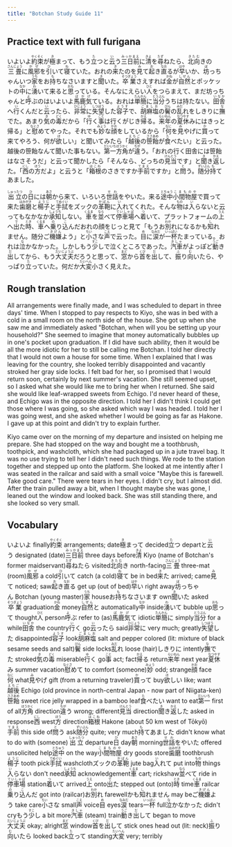 ```yaml
---
title: "Botchan Study Guide 11"
---
```


## Practice text with full furigana

<p>
いよいよ<ruby><rb>約束</rb><rt>やくそく</rt></ruby>が<ruby><rb>極</rb><rt>き</rt></ruby>まって、もう<ruby><rb>立</rb><rt>た</rt></ruby>つと<ruby><rb>云</rb><rt>い</rt></ruby>う<ruby><rb>三日前</rb><rt>みっかまえ</rt></ruby>に<ruby><rb>清</rb><rt>きよ</rt></ruby>を<ruby><rb>尋</rb><rt>たず</rt></ruby>ねたら、<ruby><rb>北向</rb><rt>きたむ</rt></ruby>きの<ruby><rb>三畳</rb><rt>さんじょう</rt></ruby>に<ruby><rb>風邪</rb><rt>かぜ</rt></ruby>を<ruby><rb>引</rb><rt>ひ</rt></ruby>いて<ruby><rb>寝</rb><rt>ね</rt></ruby>ていた。おれの<ruby><rb>来</rb><rt>き</rt></ruby>たのを<ruby><rb>見</rb><rt>み</rt></ruby>て<ruby><rb>起</rb><rt>お</rt></ruby>き<ruby><rb>直</rb><rt>なお</rt></ruby>るが<ruby><rb>早</rb><rt>はや</rt></ruby>いか、<ruby><rb>坊</rb><rt>ぼ</rt></ruby>っちゃんいつ<ruby><rb>家</rb><rt>うち</rt></ruby>をお<ruby><rb>持</rb><rt>も</rt></ruby>ちなさいますと<ruby><rb>聞</rb><rt>き</rt></ruby>いた。<ruby><rb>卒業</rb><rt>そつぎょう</rt></ruby>さえすれば<ruby><rb>金</rb><rt>かね</rt></ruby>が<ruby><rb>自然</rb><rt>しぜん</rt></ruby>とポッケットの<ruby><rb>中</rb><rt>なか</rt></ruby>に<ruby><rb>湧</rb><rt>わ</rt></ruby>いて来ると<ruby><rb>思</rb><rt>おも</rt></ruby>っている。そんなにえらい<ruby><rb>人</rb><rt>ひと</rt></ruby>をつらまえて、まだ坊っちゃんと<ruby><rb>呼</rb><rt>よ</rt></ruby>ぶのはいよいよ<ruby><rb>馬鹿気</rb><rt>ばかげ</rt></ruby>ている。おれは<ruby><rb>単簡</rb><rt>たんかん</rt></ruby>に<ruby><rb>当分</rb><rt>とうぶん</rt></ruby>うちは持たない。<ruby><rb>田舎</rb><rt>いなか</rt></ruby>へ<ruby><rb>行</rb><rt>い</rt></ruby>くんだと<ruby><rb>云</rb><rt>い</rt></ruby>ったら、<ruby><rb>非常</rb><rt>ひじょう</rt></ruby>に<ruby><rb>失望</rb><rt>しつぼう</rt></ruby>した<ruby><rb>容子</rb><rt>ようす</rt></ruby>で、<ruby><rb>胡麻塩</rb><rt>ごましお</rt></ruby>の<ruby><rb>鬢</rb><rt>びん</rt></ruby>の<ruby><rb>乱</rb><rt>みだ</rt></ruby>れをしきりに<ruby><rb>撫</rb><rt>な</rt></ruby>でた。あまり<ruby><rb>気</rb><rt>き</rt></ruby>の<ruby><rb>毒</rb><rt>どく</rt></ruby>だから「<ruby><rb>行</rb><rt>ゆ</rt></ruby>く<ruby><rb>事</rb><rt>こと</rt></ruby>は行くがじき<ruby><rb>帰</rb><rt>かえ</rt></ruby>る。<ruby><rb>来年</rb><rt>らいねん</rt></ruby>の<ruby><rb>夏休</rb><rt>なつやす</rt></ruby>みにはきっと帰る」と<ruby><rb>慰</rb><rt>なぐさ</rt></ruby>めてやった。それでも<ruby><rb>妙</rb><rt>みょう</rt></ruby>な<ruby><rb>顔</rb><rt>かお</rt></ruby>をしているから「<ruby><rb>何</rb><rt>なに</rt></ruby>を<ruby><rb>見</rb><rt>み</rt></ruby>やげに<ruby><rb>買</rb><rt>か</rt></ruby>って来てやろう、何が<ruby><rb>欲</rb><rt>ほ</rt></ruby>しい」と聞いてみたら「<ruby><rb>越後</rb><rt>えちご</rt></ruby>の<ruby><rb>笹飴</rb><rt>ささあめ</rt></ruby>が<ruby><rb>食</rb><rt>た</rt></ruby>べたい」と云った。越後の笹飴なんて聞いた事もない。<ruby><rb>第一</rb><rt>だいいち</rt></ruby><ruby><rb>方角</rb><rt>ほうかく</rt></ruby>が<ruby><rb>違</rb><rt>ちが</rt></ruby>う。「おれの行く田舎には笹飴はなさそうだ」と云って聞かしたら「そんなら、どっちの<ruby><rb>見当</rb><rt>けんとう</rt></ruby>です」と<ruby><rb>聞</rb><rt>き</rt></ruby>き<ruby><rb>返</rb><rt>かえ</rt></ruby>した。「<ruby><rb>西</rb><rt>にし</rt></ruby>の<ruby><rb>方</rb><rt>ほう</rt></ruby>だよ」と云うと「<ruby><rb>箱根</rb><rt>はこね</rt></ruby>のさきですか<ruby><rb>手前</rb><rt>てまえ</rt></ruby>ですか」と<ruby><rb>問</rb><rt>と</rt></ruby>う。<ruby><rb>随分</rb><rt>ずいぶん</rt></ruby><ruby><rb>持</rb><rt>も</rt></ruby>てあました。
</p>

<p>
<ruby><rb>出立</rb><rt>しゅったつ</rt></ruby>の<ruby><rb>日</rb><rt>ひ</rt></ruby>には<ruby><rb>朝</rb><rt>あさ</rt></ruby>から来て、いろいろ<ruby><rb>世話</rb><rt>せわ</rt></ruby>をやいた。来る<ruby><rb>途中</rb><rt>とちゅう</rt></ruby><ruby><rb>小間物屋</rb><rt>こまものや</rt></ruby>で買って来た<ruby><rb>歯磨</rb><rt>はみがき</rt></ruby>と<ruby><rb>楊子</rb><rt>ようじ</rt></ruby>と<ruby><rb>手拭</rb><rt>てぬぐい</rt></ruby>をズックの<ruby><rb>革鞄</rb><rt>かばん</rt></ruby>に<ruby><rb>入</rb><rt>い</rt></ruby>れてくれた。そんな<ruby><rb>物</rb><rt>もの</rt></ruby>は<ruby><rb>入</rb><rt>い</rt></ruby>らないと云ってもなかなか<ruby><rb>承知</rb><rt>しょうち</rt></ruby>しない。<ruby><rb>車</rb><rt>くるま</rt></ruby>を<ruby><rb>並</rb><rt>なら</rt></ruby>べて<ruby><rb>停車場</rb><rt>ていしゃば</rt></ruby>へ<ruby><rb>着</rb><rt>つ</rt></ruby>いて、プラットフォームの<ruby><rb>上</rb><rt>うえ</rt></ruby>へ<ruby><rb>出</rb><rt>で</rt></ruby>た<ruby><rb>時</rb><rt>とき</rt></ruby>、<ruby><rb>車</rb><rt>くるま</rt></ruby>へ<ruby><rb>乗</rb><rt>の</rt></ruby>り<ruby><rb>込</rb><rt>こ</rt></ruby>んだおれの顔をじっと見て「もうお<ruby><rb>別</rb><rt>わか</rt></ruby>れになるかも<ruby><rb>知</rb><rt>し</rt></ruby>れません。随分ご<ruby><rb>機嫌</rb><rt>きげん</rt></ruby>よう」と<ruby><rb>小</rb><rt>ちい</rt></ruby>さな<ruby><rb>声</rb><rt>こえ</rt></ruby>で云った。<ruby><rb>目</rb><rt>め</rt></ruby>に<ruby><rb>涙</rb><rt>なみだ</rt></ruby>が<ruby><rb>一杯</rb><rt>いっぱい</rt></ruby>たまっている。おれは<ruby><rb>泣</rb><rt>な</rt></ruby>かなかった。しかしもう<ruby><rb>少</rb><rt>すこ</rt></ruby>しで泣くところであった。<ruby><rb>汽車</rb><rt>きしゃ</rt></ruby>がよっぽど<ruby><rb>動</rb><rt>うご</rt></ruby>き<ruby><rb>出</rb><rt>だ</rt></ruby>してから、もう<ruby><rb>大丈夫</rb><rt>だいじょうぶ</rt></ruby>だろうと思って、<ruby><rb>窓</rb><rt>まど</rt></ruby>から<ruby><rb>首</rb><rt>くび</rt></ruby>を<ruby><rb>出</rb><rt>だ</rt></ruby>して、<ruby><rb>振</rb><rt>ふ</rt></ruby>り<ruby><rb>向</rb><rt>む</rt></ruby>いたら、やっぱり<ruby><rb>立</rb><rt>た</rt></ruby>っていた。何だか<ruby><rb>大変</rb><rt>たいへん</rt></ruby>小さく見えた。
</p>


## Rough translation

All arrangements were finally made, and I was scheduled to depart in three days' time. When I stopped to pay respects to Kiyo, she was in bed with a cold in a small room on the north side of the house. She got up when she saw me and immediately asked "Botchan, when will you be setting up your household?" She seemed to imagine that money automatically bubbles up in one's pocket upon graduation. If I did have such ability, then it would be all the more idiotic for her to still be calling me Botchan. I told her directly that I would not own a house for some time. When I explained that I was leaving for the country, she looked terribly disappointed and vacantly stroked her gray side locks. I felt bad for her, so I promised that I would return soon, certainly by next summer's vacation. She still seemed upset, so I asked what she would like me to bring her when I returned. She said she would like leaf-wrapped sweets from Echigo. I'd never heard of these, and Echigo was in the opposite direction. I told her I didn't think I could get those where I was going, so she asked which way I was headed. I told her I was going west, and she asked whether I would be going as far as Hakone. I gave up at this point and didn't try to explain further. 

Kiyo came over on the morning of my departure and insisted on helping me prepare. She had stopped on the way and bought me a toothbrush, toothpick, and washcloth, which she had packaged up in a jute travel bag. It was no use trying to tell her I didn't need such things. We rode to the station together and stepped up onto the platform. She looked at me intently after I was seated in the railcar and said with a small voice "Maybe this is farewell. Take good care." There were tears in her eyes. I didn't cry, but I almost did. After the train pulled away a bit, when I thought maybe she was gone, I leaned out the window and looked back. She was still standing there, and she looked so very small. 


## Vocabulary

<p>
<span class="vocabstudy">いよいよ&nbsp;finally</span><span class="vocabstudy"><ruby><rb>約束</rb><rt>やくそく</rt></ruby>&nbsp;arrangements; date</span><span class="vocabstudy"><ruby><rb>極</rb><rt>き</rt></ruby>まって&nbsp;decided</span><span class="vocabstudy"><ruby><rb>立</rb><rt>た</rt></ruby>つ&nbsp;depart</span><span class="vocabstudy">と<ruby><rb>云</rb><rt>い</rt></ruby>う&nbsp;designated (date)</span><span class="vocabstudy"><ruby><rb>三日前</rb><rt>みっかまえ</rt></ruby>&nbsp;three days before</span><span class="vocabstudy"><ruby><rb>清</rb><rt>きよ</rt></ruby>&nbsp;Kiyo (name of Botchan's former maidservant)</span><span class="vocabstudy"><ruby><rb>尋</rb><rt>たず</rt></ruby>ねたら&nbsp;visited</span><span class="vocabstudy"><ruby><rb>北向</rb><rt>きたむ</rt></ruby>き&nbsp;north-facing</span><span class="vocabstudy"><ruby><rb>三畳</rb><rt>さんじょう</rt></ruby>&nbsp;three-mat (room)</span><span class="vocabstudy"><ruby><rb>風邪</rb><rt>かぜ</rt></ruby>&nbsp;a cold</span><span class="vocabstudy"><ruby><rb>引</rb><rt>ひ</rt></ruby>いて&nbsp;catch (a cold)</span><span class="vocabstudy"><ruby><rb>寝</rb><rt>ね</rt></ruby>て&nbsp;be in bed</span><span class="vocabstudy"><ruby><rb>来</rb><rt>き</rt></ruby>た&nbsp;arrived; came</span><span class="vocabstudy"><ruby><rb>見</rb><rt>み</rt></ruby>て&nbsp;noticed; saw</span><span class="vocabstudy"><ruby><rb>起</rb><rt>お</rt></ruby>き<ruby><rb>直</rb><rt>なお</rt></ruby>る&nbsp;get up (out of bed)</span><span class="vocabstudy"><ruby><rb>早</rb><rt>はや</rt></ruby>い&nbsp;right away</span><span class="vocabstudy"><ruby><rb>坊</rb><rt>ぼ</rt></ruby>っちゃん&nbsp;Botchan (young master)</span><span class="vocabstudy"><ruby><rb>家</rb><rt>うち</rt></ruby>&nbsp;house</span><span class="vocabstudy">お<ruby><rb>持</rb><rt>も</rt></ruby>ちなさいます&nbsp;own</span><span class="vocabstudy"><ruby><rb>聞</rb><rt>き</rt></ruby>いた&nbsp;asked</span><span class="vocabstudy"><ruby><rb>卒業</rb><rt>そつぎょう</rt></ruby>&nbsp;graduation</span><span class="vocabstudy"><ruby><rb>金</rb><rt>かね</rt></ruby>&nbsp;money</span><span class="vocabstudy"><ruby><rb>自然</rb><rt>しぜん</rt></ruby>と&nbsp;automatically</span><span class="vocabstudy"><ruby><rb>中</rb><rt>なか</rt></ruby>&nbsp;inside</span><span class="vocabstudy"><ruby><rb>湧</rb><rt>わ</rt></ruby>いて&nbsp;bubble up</span><span class="vocabstudy"><ruby><rb>思</rb><rt>おも</rt></ruby>って&nbsp;thought</span><span class="vocabstudy"><ruby><rb>人</rb><rt>ひと</rt></ruby>&nbsp;person</span><span class="vocabstudy"><ruby><rb>呼</rb><rt>よ</rt></ruby>ぶ&nbsp;refer to (as)</span><span class="vocabstudy"><ruby><rb>馬鹿気</rb><rt>ばかげ</rt></ruby>て&nbsp;idiotic</span><span class="vocabstudy"><ruby><rb>単簡</rb><rt>たんかん</rt></ruby>に&nbsp;simply</span><span class="vocabstudy"><ruby><rb>当分</rb><rt>とうぶん</rt></ruby>&nbsp;for a while</span><span class="vocabstudy"><ruby><rb>田舎</rb><rt>いなか</rt></ruby>&nbsp;the country</span><span class="vocabstudy"><ruby><rb>行</rb><rt>い</rt></ruby>く&nbsp;go</span><span class="vocabstudy"><ruby><rb>云</rb><rt>い</rt></ruby>ったら&nbsp;said</span><span class="vocabstudy"><ruby><rb>非常</rb><rt>ひじょう</rt></ruby>に&nbsp;very much; greatly</span><span class="vocabstudy"><ruby><rb>失望</rb><rt>しつぼう</rt></ruby>した&nbsp;disappointed</span><span class="vocabstudy"><ruby><rb>容子</rb><rt>ようす</rt></ruby>&nbsp;look</span><span class="vocabstudy"><ruby><rb>胡麻塩</rb><rt>ごましお</rt></ruby>&nbsp;salt and pepper colored (lit: mixture of black sesame seeds and salt)</span><span class="vocabstudy"><ruby><rb>鬢</rb><rt>びん</rt></ruby>&nbsp;side locks</span><span class="vocabstudy"><ruby><rb>乱</rb><rt>みだ</rt></ruby>れ&nbsp;loose (hair)</span><span class="vocabstudy">しきりに&nbsp;intently</span><span class="vocabstudy"><ruby><rb>撫</rb><rt>な</rt></ruby>でた&nbsp;stroked</span><span class="vocabstudy"><ruby><rb>気</rb><rt>き</rt></ruby>の<ruby><rb>毒</rb><rt>どく</rt></ruby>&nbsp;miserable</span><span class="vocabstudy"><ruby><rb>行</rb><rt>ゆ</rt></ruby>く&nbsp;go</span><span class="vocabstudy"><ruby><rb>事</rb><rt>こと</rt></ruby>&nbsp;act; fact</span><span class="vocabstudy"><ruby><rb>帰</rb><rt>かえ</rt></ruby>る&nbsp;return</span><span class="vocabstudy"><ruby><rb>来年</rb><rt>らいねん</rt></ruby>&nbsp;next year</span><span class="vocabstudy"><ruby><rb>夏休</rb><rt>なつやす</rt></ruby>み&nbsp;summer vacation</span><span class="vocabstudy"><ruby><rb>慰</rb><rt>なぐさ</rt></ruby>めて&nbsp;to comfort (someone)</span><span class="vocabstudy"><ruby><rb>妙</rb><rt>みょう</rt></ruby>&nbsp;odd; strange</span><span class="vocabstudy"><ruby><rb>顔</rb><rt>かお</rt></ruby>&nbsp;face</span><span class="vocabstudy"><ruby><rb>何</rb><rt>なに</rt></ruby>&nbsp;what</span><span class="vocabstudy"><ruby><rb>見</rb><rt>み</rt></ruby>やげ&nbsp;gift (from a returning traveler)</span><span class="vocabstudy"><ruby><rb>買</rb><rt>か</rt></ruby>って&nbsp;buy</span><span class="vocabstudy"><ruby><rb>欲</rb><rt>ほ</rt></ruby>しい&nbsp;like; want</span><span class="vocabstudy"><ruby><rb>越後</rb><rt>えちご</rt></ruby>&nbsp;Echigo (old province in north-central Japan - now part of Niigata-ken)</span><span class="vocabstudy"><ruby><rb>笹飴</rb><rt>ささあめ</rt></ruby>&nbsp;sweet rice jelly wrapped in a bamboo leaf</span><span class="vocabstudy"><ruby><rb>食</rb><rt>た</rt></ruby>べたい&nbsp;want to eat</span><span class="vocabstudy"><ruby><rb>第一</rb><rt>だいいち</rt></ruby>&nbsp;first of all</span><span class="vocabstudy"><ruby><rb>方角</rb><rt>ほうかく</rt></ruby>&nbsp;direction</span><span class="vocabstudy"><ruby><rb>違</rb><rt>ちが</rt></ruby>う&nbsp;wrong; different</span><span class="vocabstudy"><ruby><rb>見当</rb><rt>けんとう</rt></ruby>&nbsp;direction</span><span class="vocabstudy"><ruby><rb>聞</rb><rt>き</rt></ruby>き<ruby><rb>返</rb><rt>かえ</rt></ruby>した&nbsp;asked in response</span><span class="vocabstudy"><ruby><rb>西</rb><rt>にし</rt></ruby>&nbsp;west</span><span class="vocabstudy"><ruby><rb>方</rb><rt>ほう</rt></ruby>&nbsp;direction</span><span class="vocabstudy"><ruby><rb>箱根</rb><rt>はこね</rt></ruby>&nbsp;Hakone (about 50 km west of Tōkyō)</span><span class="vocabstudy"><ruby><rb>手前</rb><rt>てまえ</rt></ruby>&nbsp;this side of</span><span class="vocabstudy"><ruby><rb>問</rb><rt>と</rt></ruby>う&nbsp;ask</span><span class="vocabstudy"><ruby><rb>随分</rb><rt>ずいぶん</rt></ruby>&nbsp;quite; very much</span><span class="vocabstudy"><ruby><rb>持</rb><rt>も</rt></ruby>てあました&nbsp;didn't know what to do with (someone)</span>
<span class="vocabstudy"><ruby><rb>出立</rb><rt>しゅったつ</rt></ruby>&nbsp;departure</span><span class="vocabstudy"><ruby><rb>日</rb><rt>ひ</rt></ruby>&nbsp;day</span><span class="vocabstudy"><ruby><rb>朝</rb><rt>あさ</rt></ruby>&nbsp;morning</span><span class="vocabstudy"><ruby><rb>世話</rb><rt>せわ</rt></ruby>をやいた&nbsp;offered unsolicited help</span><span class="vocabstudy"><ruby><rb>途中</rb><rt>とちゅう</rt></ruby>&nbsp;on the way</span><span class="vocabstudy"><ruby><rb>小間物屋</rb><rt>こまものや</rt></ruby>&nbsp;dry goods store</span><span class="vocabstudy"><ruby><rb>歯磨</rb><rt>はみがき</rt></ruby>&nbsp;toothbrush</span><span class="vocabstudy"><ruby><rb>楊子</rb><rt>ようじ</rt></ruby>&nbsp;tooth pick</span><span class="vocabstudy"><ruby><rb>手拭</rb><rt>てぬぐい</rt></ruby>&nbsp;washcloth</span><span class="vocabstudy">ズックの<ruby><rb>革鞄</rb><rt>かばん</rt></ruby>&nbsp;jute bag</span><span class="vocabstudy"><ruby><rb>入</rb><rt>い</rt></ruby>れて&nbsp;put into</span><span class="vocabstudy"><ruby><rb>物</rb><rt>もの</rt></ruby>&nbsp;things</span><span class="vocabstudy"><ruby><rb>入</rb><rt>い</rt></ruby>らない&nbsp;don't need</span><span class="vocabstudy"><ruby><rb>承知</rb><rt>しょうち</rt></ruby>&nbsp;acknowledgement</span><span class="vocabstudy"><ruby><rb>車</rb><rt>くるま</rt></ruby>&nbsp;cart; rickshaw</span><span class="vocabstudy"><ruby><rb>並</rb><rt>なら</rt></ruby>べて&nbsp;ride in</span><span class="vocabstudy"><ruby><rb>停車場</rb><rt>ていしゃば</rt></ruby>&nbsp;station</span><span class="vocabstudy"><ruby><rb>着</rb><rt>つ</rt></ruby>いて&nbsp;arrived</span><span class="vocabstudy"><ruby><rb>上</rb><rt>うえ</rt></ruby>&nbsp;onto</span><span class="vocabstudy"><ruby><rb>出</rb><rt>で</rt></ruby>た&nbsp;stepped out (onto)</span><span class="vocabstudy"><ruby><rb>時</rb><rt>とき</rt></ruby>&nbsp;time</span><span class="vocabstudy"><ruby><rb>車</rb><rt>くるま</rt></ruby>&nbsp;railcar</span><span class="vocabstudy"><ruby><rb>乗</rb><rt>の</rt></ruby>り<ruby><rb>込</rb><rt>こ</rt></ruby>んだ&nbsp;got into (railcar)</span><span class="vocabstudy">お<ruby><rb>別</rb><rt>わか</rt></ruby>れ&nbsp;farewell</span><span class="vocabstudy">かも<ruby><rb>知</rb><rt>し</rt></ruby>れません&nbsp;may be</span><span class="vocabstudy">ご<ruby><rb>機嫌</rb><rt>きげん</rt></ruby>よう&nbsp;take care</span><span class="vocabstudy"><ruby><rb>小</rb><rt>ちい</rt></ruby>さな&nbsp;small</span><span class="vocabstudy"><ruby><rb>声</rb><rt>こえ</rt></ruby>&nbsp;voice</span><span class="vocabstudy"><ruby><rb>目</rb><rt>め</rt></ruby>&nbsp;eyes</span><span class="vocabstudy"><ruby><rb>涙</rb><rt>なみだ</rt></ruby>&nbsp;tears</span><span class="vocabstudy"><ruby><rb>一杯</rb><rt>いっぱい</rt></ruby>&nbsp;full</span><span class="vocabstudy"><ruby><rb>泣</rb><rt>な</rt></ruby>かなかった&nbsp;didn't cry</span><span class="vocabstudy">もう<ruby><rb>少</rb><rt>すこ</rt></ruby>し&nbsp;a bit more</span><span class="vocabstudy"><ruby><rb>汽車</rb><rt>きしゃ</rt></ruby>&nbsp;(steam) train</span><span class="vocabstudy"><ruby><rb>動</rb><rt>うご</rt></ruby>き<ruby><rb>出</rb><rt>だ</rt></ruby>して&nbsp;began to move</span><span class="vocabstudy"><ruby><rb>大丈夫</rb><rt>だいじょうぶ</rt></ruby>&nbsp;okay; alright</span><span class="vocabstudy"><ruby><rb>窓</rb><rt>まど</rt></ruby>&nbsp;window</span><span class="vocabstudy"><ruby><rb>首</rb><rt>くび</rt></ruby>を<ruby><rb>出</rb><rt>だ</rt></ruby>して&nbsp;stick ones head out (lit: neck)</span><span class="vocabstudy"><ruby><rb>振</rb><rt>ふ</rt></ruby>り<ruby><rb>向</rb><rt>む</rt></ruby>いたら&nbsp;looked back</span><span class="vocabstudy"><ruby><rb>立</rb><rt>た</rt></ruby>って&nbsp;standing</span><span class="vocabstudy"><ruby><rb>大変</rb><rt>たいへん</rt></ruby>&nbsp;very; terribly</span>
</p>
